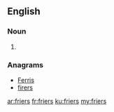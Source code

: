 ==English==

===Noun===
{{head|en}}

# {{plural of|frier}}

===Anagrams===
* [[Ferris#English|Ferris]]
* [[firers#English|firers]]

[[ar:friers]]
[[fr:friers]]
[[ku:friers]]
[[my:friers]]